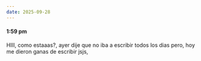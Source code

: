 ```yaml
---
date: 2025-09-28
---
```



#### 1:59 pm
HIII, como estaaas?, ayer dije que no iba a escribir todos los dias pero, hoy me dieron ganas de escribir jsjs, 